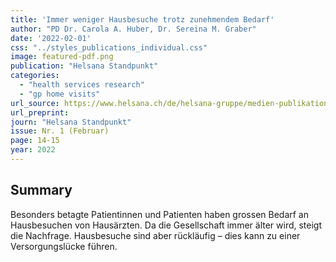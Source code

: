 ```yaml
---
title: 'Immer weniger Hausbesuche trotz zunehmendem Bedarf'
author: "PD Dr. Carola A. Huber, Dr. Sereina M. Graber"
date: '2022-02-01'
css: "../styles_publications_individual.css"
image: featured-pdf.png
publication: "Helsana Standpunkt"
categories:
  - "health services research"
  - "gp home visits" 
url_source: https://www.helsana.ch/de/helsana-gruppe/medien-publikationen/standpunkt.html
url_preprint: 
journ: "Helsana Standpunkt"
issue: Nr. 1 (Februar)
page: 14-15
year: 2022
---
```


## Summary

Besonders betagte Patientinnen und Patienten haben grossen Bedarf an Hausbesuchen von Hausärzten. Da die Gesellschaft immer älter wird, steigt die Nachfrage. Hausbesuche sind aber rückläufig -- dies kann zu einer Versorgungslücke führen.
